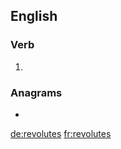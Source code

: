 ==English==

===Verb===
{{head|en|verb form}}

# {{en-third-person singular of|revolute}}

===Anagrams===
* {{l|en|true loves}}

[[de:revolutes]]
[[fr:revolutes]]
